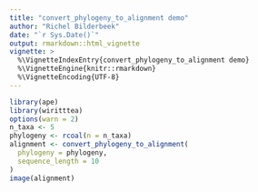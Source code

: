 ```yaml
---
title: "convert_phylogeny_to_alignment demo"
author: "Richel Bilderbeek"
date: "`r Sys.Date()`"
output: rmarkdown::html_vignette
vignette: >
  %\VignetteIndexEntry{convert_phylogeny_to_alignment demo}
  %\VignetteEngine{knitr::rmarkdown}
  %\VignetteEncoding{UTF-8}
---
```



```r
library(ape)
library(wiritttea)
options(warn = 2)
n_taxa <- 5
phylogeny <- rcoal(n = n_taxa)
alignment <- convert_phylogeny_to_alignment(
  phylogeny = phylogeny,
  sequence_length = 10
)
image(alignment)
```
